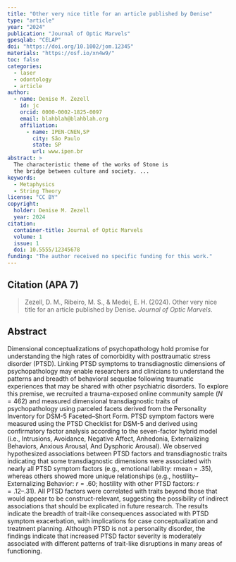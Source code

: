 ```yaml
---
title: "Other very nice title for an article published by Denise"
type: "article"
year: "2024"
publication: "Journal of Optic Marvels"
gpesqlab: "CELAP"
doi: "https://doi.org/10.1002/jom.12345"
materials: "https://osf.io/xn4w9/"
toc: false
categories:
  - laser
  - odontology
  - article
author:
  - name: Denise M. Zezell
    id: jc
    orcid: 0000-0002-1825-0097
    email: blahblah@blahblah.org
    affiliation: 
      - name: IPEN-CNEN,SP
        city: São Paulo
        state: SP
        url: www.ipen.br
abstract: > 
  The characteristic theme of the works of Stone is 
  the bridge between culture and society. ...
keywords:
  - Metaphysics
  - String Theory
license: "CC BY"
copyright: 
  holder: Denise M. Zezell
  year: 2024
citation: 
  container-title: Journal of Optic Marvels
  volume: 1
  issue: 1
  doi: 10.5555/12345678
funding: "The author received no specific funding for this work."
---
```


## Citation (APA 7)

> Zezell, D. M., Ribeiro, M. S., & Medei, E. H. (2024). Other very nice title for an article published by Denise. *Journal of Optic Marvels*.


## Abstract

Dimensional conceptualizations of psychopathology hold promise for understanding the high rates of comorbidity with posttraumatic stress disorder (PTSD). Linking PTSD symptoms to transdiagnostic dimensions of psychopathology may enable researchers and clinicians to understand the patterns and breadth of behavioral sequelae following traumatic experiences that may be shared with other psychiatric disorders. To explore this premise, we recruited a trauma-exposed online community sample $(N = 462)$ and measured dimensional transdiagnostic traits of psychopathology using parceled facets derived from the Personality Inventory for DSM-5 Faceted–Short Form. PTSD symptom factors were measured using the PTSD Checklist for DSM-5 and derived using confirmatory factor analysis according to the seven-factor hybrid model (i.e., Intrusions, Avoidance, Negative Affect, Anhedonia, Externalizing Behaviors, Anxious Arousal, And Dysphoric Arousal). We observed hypothesized associations between PTSD factors and transdiagnostic traits indicating that some transdiagnostic dimensions were associated with nearly all PTSD symptom factors (e.g., emotional lability: rmean = .35), whereas others showed more unique relationships (e.g., hostility–Externalizing Behavior: $r = .60$; hostility with other PTSD factors: $r = .12–.31$). All PTSD factors were correlated with traits beyond those that would appear to be construct-relevant, suggesting the possibility of indirect associations that should be explicated in future research. The results indicate the breadth of trait-like consequences associated with PTSD symptom exacerbation, with implications for case conceptualization and treatment planning. Although PTSD is not a personality disorder, the findings indicate that increased PTSD factor severity is moderately associated with different patterns of trait-like disruptions in many areas of functioning.